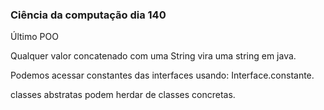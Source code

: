 




### Ciência da computação dia 140

Último POO

Qualquer valor concatenado com uma String vira uma string em java.

Podemos acessar constantes das interfaces usando: Interface.constante.

classes abstratas podem herdar de classes concretas.


